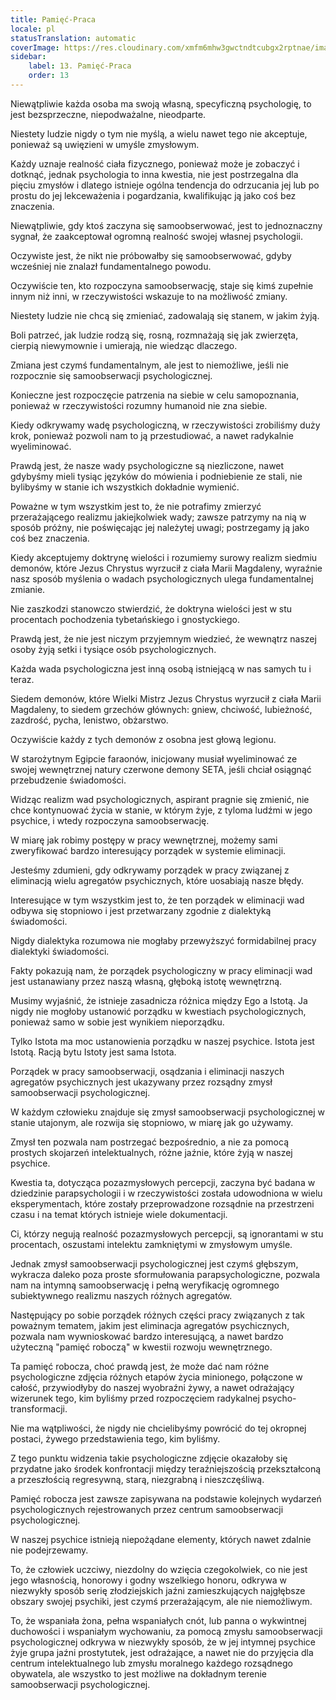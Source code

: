 ```yaml
---
title: Pamięć-Praca
locale: pl
statusTranslation: automatic
coverImage: https://res.cloudinary.com/xmfm6mhw3gwctndtcubgx2rptnae/image/upload/v1741354419/small_cover_la_gran_rebelion_28716e29d2.webp
sidebar:
    label: 13. Pamięć-Praca
    order: 13
---
```

Niewątpliwie każda osoba ma swoją własną, specyficzną psychologię, to jest bezsprzeczne, niepodważalne, nieodparte.

Niestety ludzie nigdy o tym nie myślą, a wielu nawet tego nie akceptuje, ponieważ są uwięzieni w umyśle zmysłowym.

Każdy uznaje realność ciała fizycznego, ponieważ może je zobaczyć i dotknąć, jednak psychologia to inna kwestia, nie jest postrzegalna dla pięciu zmysłów i dlatego istnieje ogólna tendencja do odrzucania jej lub po prostu do jej lekceważenia i pogardzania, kwalifikując ją jako coś bez znaczenia.

Niewątpliwie, gdy ktoś zaczyna się samoobserwować, jest to jednoznaczny sygnał, że zaakceptował ogromną realność swojej własnej psychologii.

Oczywiste jest, że nikt nie próbowałby się samoobserwować, gdyby wcześniej nie znalazł fundamentalnego powodu.

Oczywiście ten, kto rozpoczyna samoobserwację, staje się kimś zupełnie innym niż inni, w rzeczywistości wskazuje to na możliwość zmiany.

Niestety ludzie nie chcą się zmieniać, zadowalają się stanem, w jakim żyją.

Boli patrzeć, jak ludzie rodzą się, rosną, rozmnażają się jak zwierzęta, cierpią niewymownie i umierają, nie wiedząc dlaczego.

Zmiana jest czymś fundamentalnym, ale jest to niemożliwe, jeśli nie rozpocznie się samoobserwacji psychologicznej.

Konieczne jest rozpoczęcie patrzenia na siebie w celu samopoznania, ponieważ w rzeczywistości rozumny humanoid nie zna siebie.

Kiedy odkrywamy wadę psychologiczną, w rzeczywistości zrobiliśmy duży krok, ponieważ pozwoli nam to ją przestudiować, a nawet radykalnie wyeliminować.

Prawdą jest, że nasze wady psychologiczne są niezliczone, nawet gdybyśmy mieli tysiąc języków do mówienia i podniebienie ze stali, nie bylibyśmy w stanie ich wszystkich dokładnie wymienić.

Poważne w tym wszystkim jest to, że nie potrafimy zmierzyć przerażającego realizmu jakiejkolwiek wady; zawsze patrzymy na nią w sposób próżny, nie poświęcając jej należytej uwagi; postrzegamy ją jako coś bez znaczenia.

Kiedy akceptujemy doktrynę wielości i rozumiemy surowy realizm siedmiu demonów, które Jezus Chrystus wyrzucił z ciała Marii Magdaleny, wyraźnie nasz sposób myślenia o wadach psychologicznych ulega fundamentalnej zmianie.

Nie zaszkodzi stanowczo stwierdzić, że doktryna wielości jest w stu procentach pochodzenia tybetańskiego i gnostyckiego.

Prawdą jest, że nie jest niczym przyjemnym wiedzieć, że wewnątrz naszej osoby żyją setki i tysiące osób psychologicznych.

Każda wada psychologiczna jest inną osobą istniejącą w nas samych tu i teraz.

Siedem demonów, które Wielki Mistrz Jezus Chrystus wyrzucił z ciała Marii Magdaleny, to siedem grzechów głównych: gniew, chciwość, lubieżność, zazdrość, pycha, lenistwo, obżarstwo.

Oczywiście każdy z tych demonów z osobna jest głową legionu.

W starożytnym Egipcie faraonów, inicjowany musiał wyeliminować ze swojej wewnętrznej natury czerwone demony SETA, jeśli chciał osiągnąć przebudzenie świadomości.

Widząc realizm wad psychologicznych, aspirant pragnie się zmienić, nie chce kontynuować życia w stanie, w którym żyje, z tyloma ludźmi w jego psychice, i wtedy rozpoczyna samoobserwację.

W miarę jak robimy postępy w pracy wewnętrznej, możemy sami zweryfikować bardzo interesujący porządek w systemie eliminacji.

Jesteśmy zdumieni, gdy odkrywamy porządek w pracy związanej z eliminacją wielu agregatów psychicznych, które uosabiają nasze błędy.

Interesujące w tym wszystkim jest to, że ten porządek w eliminacji wad odbywa się stopniowo i jest przetwarzany zgodnie z dialektyką świadomości.

Nigdy dialektyka rozumowa nie mogłaby przewyższyć formidabilnej pracy dialektyki świadomości.

Fakty pokazują nam, że porządek psychologiczny w pracy eliminacji wad jest ustanawiany przez naszą własną, głęboką istotę wewnętrzną.

Musimy wyjaśnić, że istnieje zasadnicza różnica między Ego a Istotą. Ja nigdy nie mogłoby ustanowić porządku w kwestiach psychologicznych, ponieważ samo w sobie jest wynikiem nieporządku.

Tylko Istota ma moc ustanowienia porządku w naszej psychice. Istota jest Istotą. Racją bytu Istoty jest sama Istota.

Porządek w pracy samoobserwacji, osądzania i eliminacji naszych agregatów psychicznych jest ukazywany przez rozsądny zmysł samoobserwacji psychologicznej.

W każdym człowieku znajduje się zmysł samoobserwacji psychologicznej w stanie utajonym, ale rozwija się stopniowo, w miarę jak go używamy.

Zmysł ten pozwala nam postrzegać bezpośrednio, a nie za pomocą prostych skojarzeń intelektualnych, różne jaźnie, które żyją w naszej psychice.

Kwestia ta, dotycząca pozazmysłowych percepcji, zaczyna być badana w dziedzinie parapsychologii i w rzeczywistości została udowodniona w wielu eksperymentach, które zostały przeprowadzone rozsądnie na przestrzeni czasu i na temat których istnieje wiele dokumentacji.

Ci, którzy negują realność pozazmysłowych percepcji, są ignorantami w stu procentach, oszustami intelektu zamkniętymi w zmysłowym umyśle.

Jednak zmysł samoobserwacji psychologicznej jest czymś głębszym, wykracza daleko poza proste sformułowania parapsychologiczne, pozwala nam na intymną samoobserwację i pełną weryfikację ogromnego subiektywnego realizmu naszych różnych agregatów.

Następujący po sobie porządek różnych części pracy związanych z tak poważnym tematem, jakim jest eliminacja agregatów psychicznych, pozwala nam wywnioskować bardzo interesującą, a nawet bardzo użyteczną "pamięć roboczą" w kwestii rozwoju wewnętrznego.

Ta pamięć robocza, choć prawdą jest, że może dać nam różne psychologiczne zdjęcia różnych etapów życia minionego, połączone w całość, przywiodłyby do naszej wyobraźni żywy, a nawet odrażający wizerunek tego, kim byliśmy przed rozpoczęciem radykalnej psycho-transformacji.

Nie ma wątpliwości, że nigdy nie chcielibyśmy powrócić do tej okropnej postaci, żywego przedstawienia tego, kim byliśmy.

Z tego punktu widzenia takie psychologiczne zdjęcie okazałoby się przydatne jako środek konfrontacji między teraźniejszością przekształconą a przeszłością regresywną, starą, niezgrabną i nieszczęśliwą.

Pamięć robocza jest zawsze zapisywana na podstawie kolejnych wydarzeń psychologicznych rejestrowanych przez centrum samoobserwacji psychologicznej.

W naszej psychice istnieją niepożądane elementy, których nawet zdalnie nie podejrzewamy.

To, że człowiek uczciwy, niezdolny do wzięcia czegokolwiek, co nie jest jego własnością, honorowy i godny wszelkiego honoru, odkrywa w niezwykły sposób serię złodziejskich jaźni zamieszkujących najgłębsze obszary swojej psychiki, jest czymś przerażającym, ale nie niemożliwym.

To, że wspaniała żona, pełna wspaniałych cnót, lub panna o wykwintnej duchowości i wspaniałym wychowaniu, za pomocą zmysłu samoobserwacji psychologicznej odkrywa w niezwykły sposób, że w jej intymnej psychice żyje grupa jaźni prostytutek, jest odrażające, a nawet nie do przyjęcia dla centrum intelektualnego lub zmysłu moralnego każdego rozsądnego obywatela, ale wszystko to jest możliwe na dokładnym terenie samoobserwacji psychologicznej.

